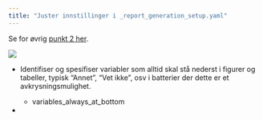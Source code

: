 ```yaml
---
title: "Juster innstillinger i _report_generation_setup.yaml"
---
```


Se for øvrig [punkt 2 her](01_Forstegangsoppsett.qmd).

![](https://www.azquotes.com/picture-quotes/quote-i-m-the-decider-and-i-decide-what-is-best-george-w-bush-64-47-33.jpg){fig-align="center"}

-   Identifiser og spesifiser variabler som alltid skal stå nederst i figurer og tabeller, typisk "Annet", "Vet ikke", osv i batterier der dette er et avkrysningsmulighet.

    -   variables_always_at_bottom

-   
